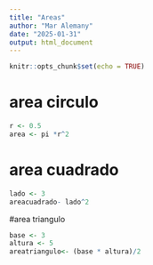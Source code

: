 ```yaml
---
title: "Areas"
author: "Mar Alemany"
date: "2025-01-31"
output: html_document
---
```


```r
knitr::opts_chunk$set(echo = TRUE)
```

# area circulo
```r
r <- 0.5
area <- pi *r^2
```
# area cuadrado

```r
lado <- 3
areacuadrado- lado^2
```

#area triangulo
```r
base <- 3
altura <- 5
areatriangulo<- (base * altura)/2
```




